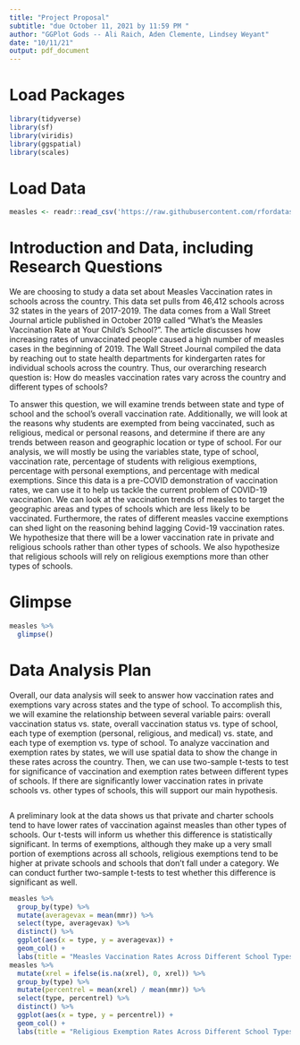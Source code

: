 ```yaml
---
title: "Project Proposal"
subtitle: "due October 11, 2021 by 11:59 PM "
author: "GGPlot Gods -- Ali Raich, Aden Clemente, Lindsey Weyant"
date: "10/11/21"
output: pdf_document
---
```


# Load Packages

```r
library(tidyverse) 
library(sf)
library(viridis)
library(ggspatial)
library(scales)

``` 

# Load Data
```r
measles <- readr::read_csv('https://raw.githubusercontent.com/rfordatascience/tidytuesday/master/data/2020/2020-02-25/measles.csv')
```

# Introduction and Data, including Research Questions

We are choosing to study a data set about Measles Vaccination rates in schools across the country. This data set pulls from 46,412 schools across 32 states in the years of 2017-2019. The data comes from a Wall Street Journal article published in October 2019 called “What’s the Measles Vaccination Rate at Your Child’s School?”. The article discusses how increasing rates of unvaccinated people caused a high number of measles cases in the beginning of 2019. The Wall Street Journal compiled the data by reaching out to state health departments for kindergarten rates for individual schools across the country. Thus, our overarching research question is: How do measles vaccination rates vary across the country and different types of schools? 
  
  To answer this question, we will examine trends between state and type of school and the school's overall vaccination rate. Additionally, we will look at the reasons why students are exempted from being vaccinated, such as religious, medical or personal reasons, and determine if there are any trends between reason and geographic location or type of school. For our analysis, we will mostly be using the variables state, type of school, vaccination rate, percentage of students with religious exemptions, percentage with personal exemptions, and percentage with medical exemptions. Since this data is a pre-COVID demonstration of vaccination rates, we can use it to help us tackle the current problem of COVID-19 vaccination. We can look at the vaccination trends of measles to target the geographic areas and types of schools which are less likely to be vaccinated. Furthermore, the rates of different measles vaccine exemptions can shed light on the reasoning behind lagging Covid-19 vaccination rates. We hypothesize that there will be a lower vaccination rate in private and religious schools rather than other types of schools. We also hypothesize that religious schools will rely on religious exemptions more than other types of schools. 


# Glimpse

```r
measles %>%
  glimpse()
```


# Data Analysis Plan

Overall, our data analysis will seek to answer how vaccination rates and exemptions vary across states and the type of school. To accomplish this, we will examine the relationship between several variable pairs: overall vaccination status vs. state, overall vaccination status vs. type of school, each type of exemption (personal, religious, and medical) vs. state, and each type of exemption vs. type of school. To analyze vaccination and exemption rates by states, we will use spatial data to show the change in these rates across the country. Then, we can use two-sample t-tests to test for significance of vaccination and exemption rates between different types of schools. If there are significantly lower vaccination rates in private schools vs. other types of schools, this will support our main hypothesis.

```r

```

  A preliminary look at the data shows us that private and charter schools tend to have lower rates of vaccination against measles than other types of schools. Our t-tests will inform us whether this difference is statistically significant. In terms of exemptions, although they make up a very small portion of exemptions across all schools, religious exemptions tend to be higher at private schools and schools that don't fall under a category. We can conduct further two-sample t-tests to test whether this difference is significant as well. 

```r
measles %>%
  group_by(type) %>%
  mutate(averagevax = mean(mmr)) %>%
  select(type, averagevax) %>%
  distinct() %>%
  ggplot(aes(x = type, y = averagevax)) +
  geom_col() +
  labs(title = "Measles Vaccination Rates Across Different School Types", x = "School Type", y = "Pecentage of Students Vaccinated")
measles %>%
  mutate(xrel = ifelse(is.na(xrel), 0, xrel)) %>%
  group_by(type) %>%
  mutate(percentrel = mean(xrel) / mean(mmr)) %>%
  select(type, percentrel) %>%
  distinct() %>%
  ggplot(aes(x = type, y = percentrel)) +
  geom_col() +
  labs(title = "Religious Exemption Rates Across Different School Types", x = "School Type", y = "Pecentage of Exempted Students with Religious Exemption")
```
